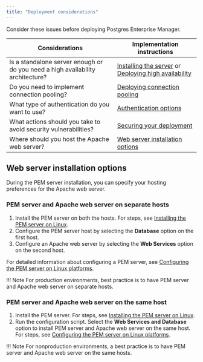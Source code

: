 ```yaml
---
title: "Deployment considerations"
---
```


Consider these issues before deploying Postgres Enterprise Manager. 

| Considerations                                                                     | Implementation instructions                                                                                                                         |
| ---------------------------------------------------------------------------------- | --------------------------------------------------------------------------------------------------------------------------------------------------- |
| Is a standalone server enough or do you need a high availability architecture? | [Installing the server](/pem/latest/installing_pem_server/) or [Deploying high availability](considerations/setup_ha_using_efm) |
| Do you need to implement connection pooling?                                       | [Deploying connection pooling](pem_pgbouncer/)                                                                    |
| What type of authentication do you want to use?                                    | [Authentication options](considerations/authentication_options/)                                                                 |
| What actions should you take to avoid security vulnerabilities?                    | [Securing your deployment](considerations/pem_security_best_practices/)                                                          |
| Where should you host the Apache web server?                                       | [Web server installation options](/considerations/installing_pem_server_and_apache_web_server_preferences/)    |


## Web server installation options

During the PEM server installation, you can specify your hosting preferences for the Apache web server.

###  PEM server and Apache web server on separate hosts

1.  Install the PEM server on both the hosts. For steps, see [Installing the PEM server on Linux](using_edb_repository).
2.  Configure the PEM server host by selecting the **Database** option on the first host. 
3.  Configure an Apache web server by selecting the **Web Services** option on the second host.

For detailed information about configuring a PEM server, see [Configuring the PEM server on Linux platforms](configuring_the_pem_server_on_linux).

!!! Note
    For production environments, best practice is to have PEM server and Apache web server on separate hosts.
 
###  PEM server and Apache web server on the same host

1.  Install the PEM server. For steps, see [Installing the PEM server on Linux](using_edb_repository).
2.  Run the configuration script. Select the **Web Services and Database** option to install PEM server and Apache web server on the same host. For steps, see [Configuring the PEM server on Linux platforms](configuring_the_pem_server_on_linux).

!!! Note
    For nonproduction environments, a best practice is to have PEM server and Apache web server on the same hosts.
